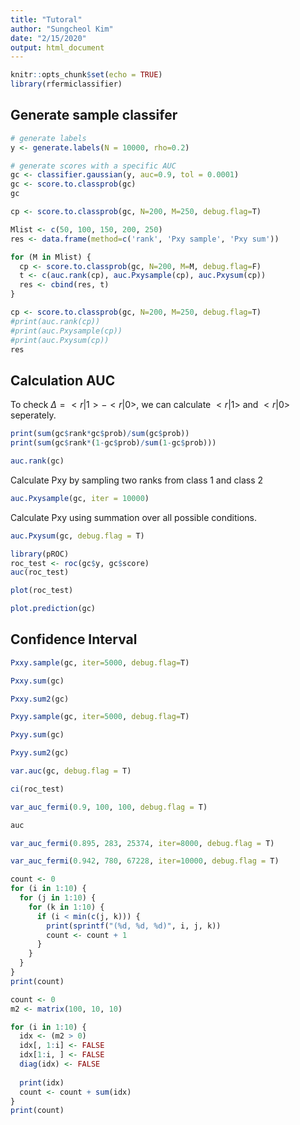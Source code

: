 ```yaml
---
title: "Tutoral"
author: "Sungcheol Kim"
date: "2/15/2020"
output: html_document
---
```


```r
knitr::opts_chunk$set(echo = TRUE)
library(rfermiclassifier)
```

## Generate sample classifer

```r
# generate labels
y <- generate.labels(N = 10000, rho=0.2)

# generate scores with a specific AUC
gc <- classifier.gaussian(y, auc=0.9, tol = 0.0001)
gc <- score.to.classprob(gc)
gc
```

```r
cp <- score.to.classprob(gc, N=200, M=250, debug.flag=T)
```

```r
Mlist <- c(50, 100, 150, 200, 250)
res <- data.frame(method=c('rank', 'Pxy sample', 'Pxy sum'))

for (M in Mlist) {
  cp <- score.to.classprob(gc, N=200, M=M, debug.flag=F)
  t <- c(auc.rank(cp), auc.Pxysample(cp), auc.Pxysum(cp))
  res <- cbind(res, t)
}

cp <- score.to.classprob(gc, N=200, M=250, debug.flag=T)
#print(auc.rank(cp))
#print(auc.Pxysample(cp))
#print(auc.Pxysum(cp))
res
```

## Calculation AUC

To check $\Delta = <r|1> - <r|0>$, we can calculate $<r|1>$ and $<r|0>$ seperately. 

```r
print(sum(gc$rank*gc$prob)/sum(gc$prob))
print(sum(gc$rank*(1-gc$prob)/sum(1-gc$prob)))
```

```r
auc.rank(gc)
```

Calculate Pxy by sampling two ranks from class 1 and class 2

```r
auc.Pxysample(gc, iter = 10000)
```

Calculate Pxy using summation over all possible conditions.

```r
auc.Pxysum(gc, debug.flag = T)
```

```r
library(pROC)
roc_test <- roc(gc$y, gc$score)
auc(roc_test)
```

```r
plot(roc_test)
```

```r
plot.prediction(gc)
```

## Confidence Interval

```r
Pxxy.sample(gc, iter=5000, debug.flag=T)
```

```r
Pxxy.sum(gc)
```

```r
Pxxy.sum2(gc)
```

```r
Pxyy.sample(gc, iter=5000, debug.flag=T)
```

```r
Pxyy.sum(gc)
```

```r
Pxyy.sum2(gc)
```


```r
var.auc(gc, debug.flag = T)
```

```r
ci(roc_test)
```

```r
var_auc_fermi(0.9, 100, 100, debug.flag = T)
```

```r
auc
```

```r
var_auc_fermi(0.895, 283, 25374, iter=8000, debug.flag = T)
```

```r
var_auc_fermi(0.942, 780, 67228, iter=10000, debug.flag = T)
```

```r
count <- 0
for (i in 1:10) {
  for (j in 1:10) {
    for (k in 1:10) {
      if (i < min(c(j, k))) {
        print(sprintf("(%d, %d, %d)", i, j, k))
        count <- count + 1
      }
    }
  }
}
print(count)
```

```r
count <- 0
m2 <- matrix(100, 10, 10)

for (i in 1:10) {
  idx <- (m2 > 0)
  idx[, 1:i] <- FALSE
  idx[1:i, ] <- FALSE
  diag(idx) <- FALSE
  
  print(idx)
  count <- count + sum(idx)
}
print(count)
```
